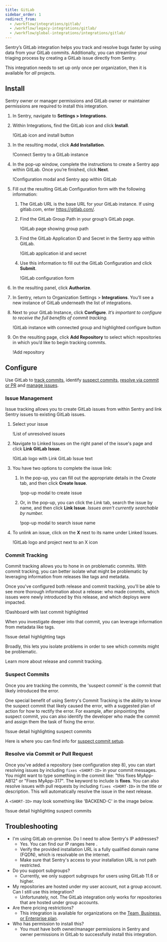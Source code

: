 ```yaml
---
title: GitLab
sidebar_order: 1
redirect_from:
  - /workflow/integrations/gitlab/
  - /workflow/legacy-integrations/gitlab/
  - /workflow/global-integrations/integrations/gitlab/
---
```


Sentry’s GitLab integration helps you track and resolve bugs faster by using data from your GitLab commits. Additionally, you can streamline your triaging process by creating a GitLab issue directly from Sentry.

This integration needs to set up only once per organization, then it is available for _all_ projects.

## Install

<Alert title="Note" level="info">
  Sentry owner or manager permissions and GitLab owner or maintainer permissions
  are required to install this integration.
</Alert>

1. In Sentry, navigate to **Settings > Integrations**.

1. Within Integrations, find the GitLab icon and click **Install**.

   !<Link to="integration-pg.png">GitLab icon and install button</Link>

1. In the resulting modal, click **Add Installation**.

   !<Link to="add-installation.png">Connect Sentry to a GitLab instance</Link>

1. In the pop-up window, complete the instructions to create a Sentry app within GitLab. Once you’re finished, click **Next**.

   !<Link to="configuration-modal.png">Configuration modal and Sentry app within GitLab</Link>

1. Fill out the resulting GitLab Configuration form with the following information:

   1. The GitLab URL is the base URL for your GitLab instance. If using gitlab.com, enter https://gitlab.com/.

   2. Find the GitLab Group Path in your group’s GitLab page.

      !<Link to="gitlab-groups.png">GitLab page showing group path</Link>

   3. Find the GitLab Application ID and Secret in the Sentry app within GitLab.

      !<Link to="gitlab-app-id.png">GitLab application id and secret</Link>

   4. Use this information to fill out the GitLab Configuration and click **Submit**.

      !<Link to="gitlab-configuration.png">GitLab configuration form</Link>

1. In the resulting panel, click **Authorize**.

1. In Sentry, return to Organization Settings > **Integrations**. You’ll see a new instance of GitLab underneath the list of integrations.

1. Next to your GitLab Instance, click **Configure**. _It’s important to configure to receive the full benefits of commit tracking._

   !<Link to="configure-button.png">GitLab instance with connected group and highlighted configure button</Link>

1. On the resulting page, click **Add Repository** to select which repositories in which you’d like to begin tracking commits.

   !<Link to="add-repo.png">Add repository</Link>

## Configure

Use GitLab to [track commits](#commit-tracking), identify [suspect commits](#suspect-commits), [resolve via commit or PR](#resolve-via-commit-or-pull-request) and [manage issues](#issue-management).

### Issue Management

Issue tracking allows you to create GitLab issues from within Sentry and link Sentry issues to existing GitLab issues.

1. Select your issue

   !<Link to="sentry-unresolved-issues.png">List of unresolved issues</Link>

1. Navigate to Linked Issues on the right panel of the issue's page and click **Link GitLab Issue**.

   !<Link to="link-gitlab-issue.png">GitLab logo with Link GitLab Issue text</Link>

1. You have two options to complete the issue link:

   1. In the pop-up, you can fill out the appropriate details in the _Create_ tab, and then click **Create Issue**.

      !<Link to="gitlab-create-issue.png">pop-up modal to create issue</Link>

   1. Or, in the pop-up, you can click the _Link_ tab, search the issue by name, and then click **Link Issue**. _Issues aren't currently searchable by number._

      !<Link to="link-issue-by-name.png">pop-up modal to search issue name</Link>

1. To unlink an issue, click on the **X** next to its name under Linked Issues.

   !<Link to="unlink-issue.png">GitLab logo and project next to an X icon</Link>

### Commit Tracking

Commit tracking allows you to hone in on problematic commits. With commit tracking, you can better isolate what might be problematic by leveraging information from releases like tags and metadata.

Once you've configured both <Link to="/workflow/releases/">release and commit tracking</Link>, you'll be able to see more thorough information about a release: who made commits, which issues were newly introduced by this release, and which deploys were impacted.

!<Link to="last-commit-in-releases.png">Dashboard with last commit highlighted</Link>

When you investigate deeper into that commit, you can leverage information from metadata like tags.

!<Link to="highlighting-tags.png">Issue detail highlighting tags</Link>

Broadly, this lets you isolate problems in order to see which commits might be problematic.

Learn more about <Link to="/workflow/releases/">release and commit tracking</Link>.

### Suspect Commits

Once you are tracking the commits, the 'suspect commit' is the commit that likely introduced the error.

One special benefit of using Sentry's Commit Tracking is the ability to know the suspect commit that likely caused the error, with a suggested plan of action for how to rectify the error. For example, after pinpointing the suspect commit, you can also identify the developer who made the commit and assign them the task of fixing the error.

!<Link to="highlighting-suspect-commits.png">Issue detail highlighting suspect commits</Link>

Here is where you can find info for [suspect commit setup](/workflow/releases/#link-repository).

### Resolve via Commit or Pull Request

Once you've added a repository (see configuration step 8), you can start resolving issues by including `fixes <SHORT-ID>` in your commit messages. You might want to type something in the commit like: "this fixes MyApp-AB12" or "Fixes MyApp-317". The keyword to include is **fixes**. You can also resolve issues with pull requests by including `fixes <SHORT-ID>` in the title or description. This will automatically resolve the issue in the next release.

A `<SHORT-ID>` may look something like 'BACKEND-C' in the image below.

!<Link to="short-id.png">Issue detail highlighting suspect commits</Link>

## Troubleshooting

- I'm using GitLab on-premise. Do I need to allow Sentry's IP addresses?
  - Yes. You can find our IP ranges <Link to="/meta/ip-ranges/"> here </Link>.
  - Verify the provided installation URL is a fully qualified domain name (FQDN), which is resolvable on the internet.
  - Make sure that Sentry's access to your installation URL is not path restricted.
- Do you support subgroups?
  - Currently, we only support subgroups for users using GitLab 11.6 or higher.
- My repositories are hosted under my user account, not a group account. Can I still use this integration?
  - Unfortunately, not. The GitLab integration only works for repositories that are hosted under group accounts.
- Are there pricing restrictions?
  - This integration is available for organizations on the [Team, Business, or Enterprise plan](https://sentry.io/pricing/).
- Who has permission to install this?
  - You must have both owner/manager permissions in Sentry and owner permissions in GitLab to successfully install this integration.
